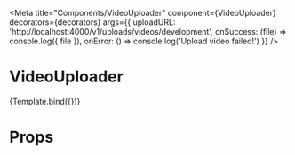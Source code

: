

<Meta
  title="Components/VideoUploader"
  component={VideoUploader}
  decorators={decorators}
  args={{
    uploadURL: 'http://localhost:4000/v1/uploads/videos/development',
    onSuccess: (file) => console.log({ file }),
    onError: () => console.log('Upload video failed!')
  }}
/>


# VideoUploader

<Canvas>
  <Story name="Upload" args={null}>
    {Template.bind({})}
  </Story>
</Canvas>

# Props

<ArgsTable of={VideoUploader} />
